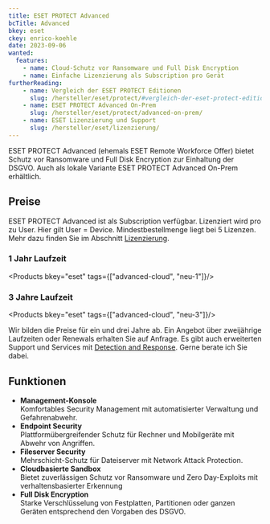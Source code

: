 ---
title: ESET PROTECT Advanced
bcTitle: Advanced
bkey: eset
ckey: enrico-koehle
date: 2023-09-06
wanted:
  features:
    - name: Cloud-Schutz vor Ransomware und Full Disk Encryption
    - name: Einfache Lizenzierung als Subscription pro Gerät
furtherReading:
    - name: Vergleich der ESET PROTECT Editionen
      slug: /hersteller/eset/protect/#vergleich-der-eset-protect-editionen
    - name: ESET PROTECT Advanced On-Prem
      slug: /hersteller/eset/protect/advanced-on-prem/
    - name: ESET Lizenzierung und Support
      slug: /hersteller/eset/lizenzierung/
---



<Intro>

ESET PROTECT Advanced (ehemals ESET Remote Workforce Offer) bietet Schutz vor Ransomware und Full Disk Encryption zur Einhaltung der DSGVO. Auch als lokale Variante ESET PROTECT Advanced On-Prem erhältlich.

</Intro>

<TOC />


## Preise

ESET PROTECT Advanced ist als Subscription verfügbar. Lizenziert wird pro zu User. Hier gilt User = Device. Mindestbestellmenge liegt bei 5 Lizenzen. Mehr dazu finden Sie im Abschnitt [Lizenzierung](/hersteller/eset/lizenzierung/).

### 1 Jahr Laufzeit


<Products bkey="eset" tags={["advanced-cloud", "neu-1"]}/>


### 3 Jahre Laufzeit

<Products bkey="eset" tags={["advanced-cloud", "neu-3"]}/>

<Info>

Wir bilden die Preise für ein und drei Jahre ab. Ein Angebot über zweijährige Laufzeiten oder Renewals erhalten Sie auf Anfrage. Es gibt auch erweiterten Support und Services mit [Detection and Response](/hersteller/eset/detection-and-response/). Gerne berate ich Sie dabei.

</Info>



## Funktionen


- **Management-Konsole** <br />
Komfortables Security Management mit automatisierter Verwaltung und Gefahrenabwehr.
- **Endpoint Security** <br />
Plattformübergreifender Schutz für Rechner und Mobilgeräte mit Abwehr von Angriffen.
- **Fileserver Security** <br />
Mehrschicht-Schutz für Dateiserver mit Network Attack Protection.
- **Cloudbasierte Sandbox** <br />
Bietet zuverlässigen Schutz vor Ransomware und Zero Day-Exploits mit verhaltensbasierter Erkennung
- **Full Disk Encryption** <br />
Starke Verschlüsselung von Festplatten, Partitionen oder ganzen Geräten entsprechend den Vorgaben des DSGVO.
